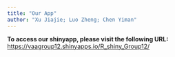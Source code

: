 ```yaml
---
title: "Our App"
author: "Xu Jiajie; Luo Zheng; Chen Yiman"
---
```


**To access our shinyapp, please visit the following URL:** <https://vaagroup12.shinyapps.io/R_shiny_Group12/>
